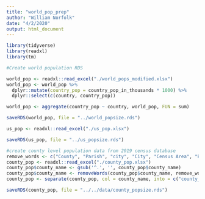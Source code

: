 ```yaml
---
title: "world_pop_prep"
author: "William Norfolk"
date: "4/2/2020"
output: html_document
---
```


```r

library(tidyverse)
library(readxl)
library(tm)

```

```r
#Create world population RDS

world_pop <- readxl::read_excel("./world_pops_modified.xlsx")
world_pop <- world_pop %>% 
  dplyr::mutate(country_pop = country_pop_in_thousands * 1000) %>%
  dplyr::select(c(country, country_pop))

```

```r
world_pop <- aggregate(country_pop ~ country, world_pop, FUN = sum)
```

```r
saveRDS(world_pop, file = "../world_popsize.rds")
```

```r
us_pop <- readxl::read_excel("./us_pop.xlsx")
```

```r
saveRDS(us_pop, file = "../us_popsize.rds")
```

```r
#create county level population data from 2019 census database
remove_words <- c("County", "Parish", "city", "City", "Census Area", "Borough", "Municipality", "City and Borough")
county_pop <- readxl::read_excel("./county_pop.xlsx")
county_pop$county_name <- gsub('^.', '', county_pop$county_name)
county_pop$county_name <- removeWords(county_pop$county_name, remove_words)
county_pop <- separate(county_pop, col = county_name, into = c("county_name","state"), sep = " , ") 

saveRDS(county_pop, file = "../../data/county_popsize.rds")
```



